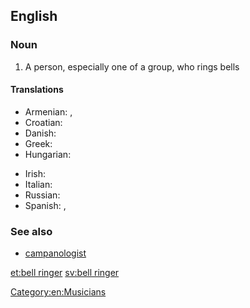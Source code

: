 ==English==

===Noun===
{{en-noun|sg=[[bell]] [[ringer]]}}

# A person, especially one of a group, who rings bells

====Translations====
{{trans-top|bell ringer}}
* Armenian: {{t-|hy|ժամհար|tr=žamhar}},  {{t-|hy|ժամկոչ|tr=žamkoč}}
* Croatian: {{t|hr|zvonar|m}}
* Danish: {{t|da|klokker|c}}
* Greek: {{t+|el|κωδωνοκρούστης|m|tr=kodonokroústis}}
* Hungarian: {{t|hu|harangozó}}
{{trans-mid}}
* Irish: {{t|ga|clogaire|m}}
* Italian: {{t-|it|campanaro|m}}
* Russian: {{t|ru|звонарь|m|sc=Cyrl|tr=zvonár'|alt=звона́рь}}
* Spanish: {{t|es|campanero|m}},  {{t|es|campanera|f}}
{{trans-bottom}}

===See also===
* [[campanologist]]

[[Category:en:Musicians]]

[[et:bell ringer]]
[[sv:bell ringer]]